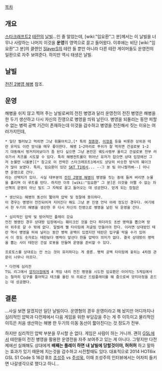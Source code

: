 [[목차]]

== 개요 ==

[[스타크래프트2]] [[테란]]의 [[날빌]]...인 줄 알았는데, [wiki:"임요환"그 분]께서는 이 날빌을 너무나 사랑하는 나머지 이것을 '''운영'''의 영역으로 끌고 들어왔다.  이후에는 비단 [wiki:"임요환"그 분]의 클랜인 [[SlayerS]]의 테란 들 뿐만 아니라 다른 테란 게이머들도 운영전의 일환으로 자주 보여준다. 하지만 역시 태생은 날빌.

== 날빌 ==
[[전진 2병영 해병]] 참조.

== 운영 ==
해병을 쉬지 않고 찍어 주는 날빌로써의 전진 병영과 달리 운영전의 전진 병영은 해병을 한 두기 생산하고 다시 자신의 진영으로 병영을 띄워 날린다. 병영을 되돌리는 동안 피할 수 없는 병력 공백 기간이 존재하는데 이것을 감수하고 병영을 전진해서 짓는 이유는 여러가지인데,

 * 일단 찔러보고 먹히면 그냥 휘몰아치고,[* 특히 [[정종현]], [[이정훈]] 등을 비롯한 상위권 테란 유저도 이런 방식을 매우 좋아한다. 해병 1~2마리로 푸쉬가 잘 먹히면 건설로봇 1~2기 대동해서 벙커지어보다가 좀 된다 싶으면 그냥 본진은 궤도사령부 올리고 건설로봇 전부 러쉬가서 치즈를 시도할 수 있다. 특히 해병컨트롤이 뛰어난 유저가 잡으면 상대 입장에선 그저 눈물만 나올뿐][* 참고로 이 전략은 스타크래프트1에서도 상당히 비슷한 방식의 훼이크가 많이 보였다. 특히, 임요환이 있던 [[SKT T1]]에서... --그 분 팀 아니랄까봐--] 아니면 운영으로 간다.
 라는 선택지가 있다. 사실 대부분의 [[전진 2병영 해병]]이 병영을 짓는 중에 들켜 버리면 눈물을 흘리며 이 루트를 탄다. 하지만 이후 [wiki:"임요환" 그 분]은 이것을 어쩔 수 없는 차선책의 운영이 아닌 빌드 그 자체로 끌고 들어오는 데 성공한다. 얻게 되는 장점은

 * 생산되는 해병의 동선이 짧아져 압박 및 정찰에 용이하다.
 이 경우는 병영이 전진되어져 지어진다 해도 그냥 본 진영 언덕 아래 정도인 경우다. 여기에서 한 두기의 해병을 생산한 후 다시 자신의 진영으로 병영을 날린 뒤 운영을 간다.

 * 심리적인 압박 빛 방어적인 플레이 강요
 전진 병영인 경우 상대방 입장에서는 훼이크인 것을 안다 하더라도 초반 병력을 뽑으며 방어 위주로 갈 수 밖에 없다. 일벌레 쨀 타이밍에 저글링 만들어야 한다. 이러면 상대방인 테란 역시 병영을 띄워 날리는 동안 병력 공백이 있겠지만 테란은 입구를 막을 수가 있어서 이 정도 숫자로는 테란보다 병력이 앞선다 한들 압박이 의미가 없다. 결국 상대방이 병력을 뽑는 사이 테란은 건설 로봇을 만들며 운영을 준비할 수 있다.

 프로토스를 상대로는 안 쓰는 것이 유리하다는 게 중론. 병력 공백 타이밍에 꽂히는 4차원 관문이 너무나 아프다.

 * 다전제 심리전
 TSL 리그에서 [[양지아정]]에게 4 게임 내리 전진 병영을 시도한 임요환은 이어지는 5게임에서는 철저히 입구를 틀어막고 테크를 올린 뒤 의료선 드랍플레이를 해 줌으로써 양지아정을 흔드는 데 성공했다. 

== 결론 ==
...사실 보면 알겠지만 일단 날빌이다. 운영형의 경우 운영이라고 해 놨지만 어디까지나 심리적인 압박과 다전제에서 다음 게임을 위한 부담감을 주는 게 주 이득이고 물리적인 이득은 처음 생산하는 해병 한 두기의 이동 동선이 짧아진다는 것 정도가 전부. 

하지만 심리적인 압박 부분을 무시할 순 없다. 게임은 사람이 하는 거니까. 괜히 [[GSL]]에서 테란들이 전진 병영을 활용한 운영전을 자주 보여주고 있는 게 아니다. 
그렇지만 다전제에선 실패해도 상대에게 '''배째는 플레이 하면 내 날빌에 당할것이야, 허허허''' 하고 말하는 효과가 있기 때문에 지는것을 감수하고 시전할때도 있다. 대표적으로 2014 HOT6ix GSL S1 Code S 16강 B조 [[조성주]] vs [[주성욱]], 이때 조성주의 인터뷰에서는 어차피 들키면 나갈생각으로 했다고 하니...
